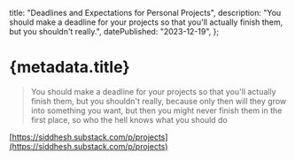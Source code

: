 
  title: "Deadlines and Expectations for Personal Projects",
  description:
    "You should make a deadline for your projects so that you'll actually finish them, but you shouldn't really.",
  datePublished: "2023-12-19",
};

# {metadata.title}

> You should make a deadline for your projects so that you'll actually finish them, but you shouldn't really, because only then will they grow into something you want, but then you might never finish them in the first place, so who the hell knows what you should do

[https://siddhesh.substack.com/p/projects](https://siddhesh.substack.com/p/projects)

<DatePublished dateTime={metadata.datePublished} />
